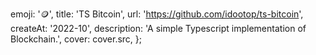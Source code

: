 
  emoji: '🪙',
  title: 'TS Bitcoin',
  url: 'https://github.com/idootop/ts-bitcoin',
  createAt: '2022-10',
  description: 'A simple Typescript implementation of Blockchain.',
  cover: cover.src,
};

